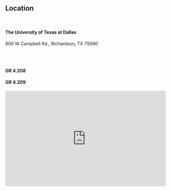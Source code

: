<section id="location" class="col-lg-12 mx-auto">
<div class="container col-lg-12 mx-auto text-center">

<h2>Location</h2>

<br><div class="row">
<div class="col-4 text-right">

<h4>The University of Texas at Dallas</h4>
800 W Campbell Rd., Richardson, TX 75080

<br>
<br><h4>GR 4.208</h4>
<h4>GR 4.209</h4>

</div>

<div class="col-1 text-right"></div>

<div class="col-6 text-left">

<!-- <div style="max-width:500px; overflow:hidden;c olor:red; width:500px; height:300px;"> -->
<!-- <div id="mymap-canvas" style="height:100%; width:100%; max-width:100%;"> -->

<iframe style="height:300px;width:100%;border:0;" frameborder="0" src="https://www.google.com/maps/embed/v1/place?q=ut+dallas&key=AIzaSyBFw0Qbyq9zTFTd-tUY6dZWTgaQzuU17R8"></iframe>
<!-- </div> -->
<!-- </div> -->

</div>
</div>

</div>
</section>